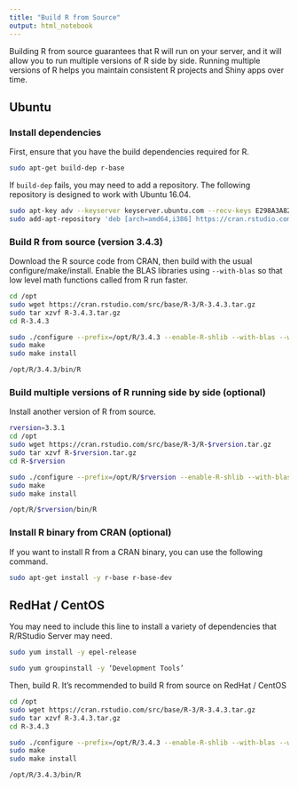 ```yaml
---
title: "Build R from Source"
output: html_notebook
---
```


Building R from source guarantees that R will run on your server, and it will allow you to run multiple versions of R side by side. Running multiple versions of R helps you maintain consistent R projects and Shiny apps over time.

## Ubuntu

### Install dependencies

First, ensure that you have the build dependencies required for R.

```bash
sudo apt-get build-dep r-base
```

If `build-dep` fails, you may need to add a repository. The following repository is designed to work with Ubuntu 16.04.

```bash
sudo apt-key adv --keyserver keyserver.ubuntu.com --recv-keys E298A3A825C0D65DFD57CBB651716619E084DAB9
sudo add-apt-repository 'deb [arch=amd64,i386] https://cran.rstudio.com/bin/linux/ubuntu xenial/'
```

### Build R from source (version 3.4.3)

Download the R source code from CRAN, then build with the usual configure/make/install. Enable the BLAS libraries using `--with-blas` so that low level math functions called from R run faster.

```bash
cd /opt
sudo wget https://cran.rstudio.com/src/base/R-3/R-3.4.3.tar.gz
sudo tar xzvf R-3.4.3.tar.gz 
cd R-3.4.3

sudo ./configure --prefix=/opt/R/3.4.3 --enable-R-shlib --with-blas --with-lapack
sudo make
sudo make install

/opt/R/3.4.3/bin/R
```

### Build multiple versions of R running side by side (optional)

Install another version of R from source.

```bash
rversion=3.3.1
cd /opt
sudo wget https://cran.rstudio.com/src/base/R-3/R-$rversion.tar.gz
sudo tar xzvf R-$rversion.tar.gz 
cd R-$rversion

sudo ./configure --prefix=/opt/R/$rversion --enable-R-shlib --with-blas --with-lapack
sudo make
sudo make install

/opt/R/$rversion/bin/R

```

### Install R binary from CRAN (optional)

If you want to install R from a CRAN binary, you can use the following command.

```bash
sudo apt-get install -y r-base r-base-dev
```


## RedHat / CentOS

You may need to include this line to install a variety of dependencies that R/RStudio Server may need.

```bash
sudo yum install -y epel-release

sudo yum groupinstall -y ‘Development Tools’

```

Then, build R. It's recommended to build R from source on RedHat / CentOS

```bash
cd /opt
sudo wget https://cran.rstudio.com/src/base/R-3/R-3.4.3.tar.gz
sudo tar xzvf R-3.4.3.tar.gz 
cd R-3.4.3

sudo ./configure --prefix=/opt/R/3.4.3 --enable-R-shlib --with-blas --with-lapack
sudo make
sudo make install

/opt/R/3.4.3/bin/R
```

